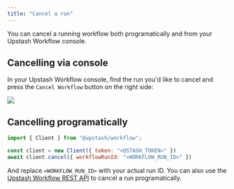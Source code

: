 ```yaml
---
title: "Cancel a run"
---
```


You can cancel a running workflow both programatically and from your Upstash Workflow console. 

## Cancelling via console 

In your Upstash Workflow console, find the run you'd like to cancel and press the `Cancel Workflow` button on the right side:

<Frame>
  <img src="/img/qstash-workflow/cancel_workflow.png" />
</Frame>

## Cancelling programatically

```javascript
import { Client } from "@upstash/workflow";

const client = new Client({ token: "<QSTASH_TOKEN>" })
await client.cancel({ workflowRunId: "<WORKFLOW_RUN_ID>" })
```

And replace `<WORKFLOW_RUN_ID>` with your actual run ID. You can also use the [Upstash Workflow REST API](/qstash/workflow/rest/runs/cancel) to cancel a run programatically.
